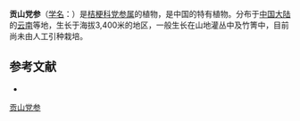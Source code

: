 {{Speciesbox
| name = 贡山党参
| status = 
| status_system = 
| image =
| genus = Codonopsis
| species = gombalana
| authority = C. Y. Wu
}}

'''贡山党参'''（[[学名|学名]]：{{lang|la|''Codonopsis gombalana''}}）是[[桔梗科|桔梗科]][[党参属|党参属]]的植物，是中国的特有植物。分布于[[中国大陆|中国大陆]]的[[云南|云南]]等地，生长于海拔3,400米的地区，一般生长在山地灌丛中及竹箐中，目前尚未由人工引种栽培。

== 参考文献 ==
<div class="references-small">
* {{cite web| url =http://www.bioinfo.cn/db05/KmzwSpecies.php?action=view&id=3388| title =贡山党参| work =《中国高等植物数据库全库》| publisher =中国科学院微生物研究所| author =昆明植物研究所| accessdate =2009-02-24| deadurl =yes| archiveurl =https://web.archive.org/web/20160305094211/http://www.bioinfo.cn/db05/KmzwSpecies.php?action=view&id=3388| archivedate =2016-03-05}}
</div>
{{Taxonbar|from=Q15226524}}

[[Category:党参属|贡山党参]]


{{植物小作品}}